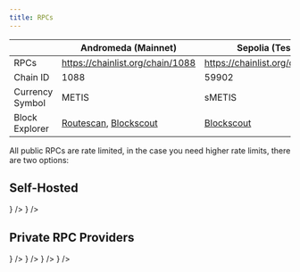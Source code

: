 ```yaml
---
title: RPCs
---
```



|                 | Andromeda (Mainnet)                                                                       | Sepolia (Testnet)                                        |
| --------------- | ----------------------------------------------------------------------------------------- | -------------------------------------------------------- |
| RPCs            | https://chainlist.org/chain/1088                                                          | https://chainlist.org/chain/59902                        |
| Chain ID        | 1088                                                                                      | 59902                                                    |
| Currency Symbol | METIS                                                                                     | sMETIS                                                   |
| Block Explorer  | [Routescan](https://explorer.metis.io), [Blockscout](https://andromeda-explorer.metis.io) | [Blockscout](https://sepolia-explorer.metisdevops.link/) |

All public RPCs are rate limited, in the case you need higher rate limits, there are two options:

## Self-Hosted

<Cards>
  <Card
    title="Replica Node (Ansible)"
    href="https://github.com/MetisProtocol/metis-ansible"
    external
    icon={<Server />}
  />
  <Card
    title="Metis Charts (Kubernetes)"
    href="https://github.com/metisprotocol/metis-charts"
    external
    icon={<Container />}
  />
</Cards>

## Private RPC Providers

<Cards className="sm:grid-cols-3">
  <Card
    title="Nodies"
    href="https://www.nodies.app"
    external
    icon={<Cloud />}
  />
  <Card title="BlastAPI" href="https://blastapi.io" external icon={<Zap />} />
  <Card title="dRPC" href="https://drpc.org" external icon={<Network />} />
  <Card title="Tenderly" href="https://tenderly.co/?mtm_campaign=ext-docs&mtm_kwd=metis" external icon={<Network />} />
</Cards>
